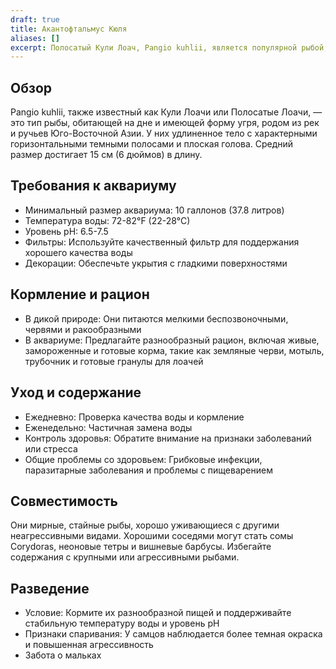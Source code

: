 ```yaml
---
draft: true
title: Акантофтальмус Кюля
aliases: []
excerpt: Полосатый Кули Лоач, Pangio kuhlii, является популярной рыбой, обитающей на дне и имеющей форму угря.
---
```


## Обзор

Pangio kuhlii, также известный как Кули Лоачи или Полосатые Лоачи, — это тип рыбы, обитающей на дне и имеющей форму
угря, родом из рек и ручьев Юго-Восточной Азии. У них удлиненное тело с характерными горизонтальными темными полосами и
плоская голова. Средний размер достигает 15 см (6 дюймов) в длину.

## Требования к аквариуму

- Минимальный размер аквариума: 10 галлонов (37.8 литров)
- Температура воды: 72-82°F (22-28°C)
- Уровень pH: 6.5-7.5
- Фильтры: Используйте качественный фильтр для поддержания хорошего качества воды
- Декорации: Обеспечьте укрытия с гладкими поверхностями

## Кормление и рацион

- В дикой природе: Они питаются мелкими беспозвоночными, червями и ракообразными
- В аквариуме: Предлагайте разнообразный рацион, включая живые, замороженные и готовые корма, такие как земляные черви,
  мотыль, трубочник и готовые гранулы для лоачей

## Уход и содержание

- Ежедневно: Проверка качества воды и кормление
- Еженедельно: Частичная замена воды
- Контроль здоровья: Обратите внимание на признаки заболеваний или стресса
- Общие проблемы со здоровьем: Грибковые инфекции, паразитарные заболевания и проблемы с пищеварением

## Совместимость

Они мирные, стайные рыбы, хорошо уживающиеся с другими неагрессивными видами. Хорошими соседями могут стать сомы
Corydoras, неоновые тетры и вишневые барбусы. Избегайте содержания с крупными или агрессивными рыбами.

## Разведение

- Условие: Кормите их разнообразной пищей и поддерживайте стабильную температуру воды и уровень pH
- Признаки спаривания: У самцов наблюдается более темная окраска и повышенная агрессивность
- Забота о мальках
